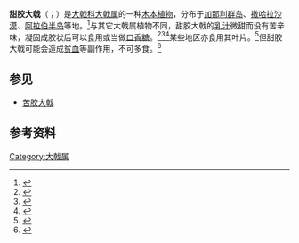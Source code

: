 {{Speciesbox
| image = Euphorbia balsamifera (Garafía) 01.jpg
| display_parents = 3
| genus = Euphorbia
| species = balsamifera
| authority = [[William_Aiton|Aiton]]
| subdivision_ranks = [[亚种|亚种]]
| subdivision = *甜胶大戟 ''Euphorbia balsamifera'' subsp. ''balsamifera''
*亚丁大戟 ''Euphorbia balsamifera'' subsp. ''adenensis'' <small>(Deflers) P.R.O.Bally</small>
}}

'''甜胶大戟'''（{{lang-xm|Euphorbia balsamifera}}；{{lang-es|tabaiba dulce}}）是[[大戟科|大戟科]][[大戟属|大戟属]]的一种[[木本植物|木本植物]]，分布于[[加那利群岛|加那利群岛]]、[[撒哈拉沙漠|撒哈拉沙漠]]、[[阿拉伯半岛|阿拉伯半岛]]等地。<ref>{{Cite web|title=''Euphorbia balsamifera'' Aiton|url=http://powo.science.kew.org/taxon/urn:lsid:ipni.org:names:345730-1|accessdate=2021-03-26|work=Plants of the World Online|publisher=Kew Science|archive-date=2020-07-07|archive-url=https://web.archive.org/web/20200707141346/http://powo.science.kew.org/taxon/urn:lsid:ipni.org:names:345730-1|dead-url=no}}</ref>与其它大戟属植物不同，甜胶大戟的[[乳胶|乳汁]]微甜而没有苦辛味，凝固成胶状后可以食用或当做[[口香糖|口香糖]]。<ref>{{Cite book|url=https://books.google.com/books?id=DOtN2FjdRP0C&pg=PA758|publisher=Longman, Orme, Brown, Green and Longmans|first=Jonathan|last=Pereira|title=The Elements of Materia Medica, Part II|year=1840|location=London, England|pages=758|access-date=2021-03-26|archive-date=2021-07-06|archive-url=https://web.archive.org/web/20210706094934/https://books.google.com/books?id=DOtN2FjdRP0C&pg=PA758|dead-url=no}}</ref><ref>{{Cite book|url=https://books.google.com/books?id=aIlhAAAAcAAJ&pg=PA192|publisher=Hippolyte Baillière|first=Matthias Jacob|last=Schleiden|title=The Plant; a Biography|year=1848|location=London, England|pages=192|others=Translated by Henfrey, Arthur|access-date=2021-03-26|archive-date=2021-07-06|archive-url=https://web.archive.org/web/20210706093509/https://books.google.com/books?id=aIlhAAAAcAAJ&pg=PA192|dead-url=no}}</ref><ref>{{Cite journal|title=More than one sweet tabaiba: Disentangling the systematics of the succulent dendroid shrub ''Euphorbia balsamifera''|author=|url=https://pericles.pericles-prod.literatumonline.com/doi/abs/10.1111/jse.12656|last=Riina|first=Ricarda|last2=Villaverde|first2=Tamara|journal=Journal of Systematics and Evolution|issue=n/a|doi=10.1111/jse.12656|volume=n/a|language=en|issn=1759-6831|last3=Rincón‐Barrado|first3=Mario|last4=Molero|first4=Julià|last5=Sanmartín|first5=Isabel}}</ref>某些地区亦食用其叶片。<ref>{{Cite web|title=''Euphorbia balsamifera''|url=https://www.purdue.edu/hla/sites/famine-foods/famine_food/euphorbia-balsamifera/|accessdate=2021-03-26|work=Famine Foods|publisher=Purdue University|archive-date=2021-07-06|archive-url=https://web.archive.org/web/20210706093604/https://www.purdue.edu/hla/sites/famine-foods/famine_food/euphorbia-balsamifera/|dead-url=no}}</ref>但甜胶大戟可能会造成[[贫血|贫血]]等副作用，不可多食。<ref>{{Cite journal|title=Toxic effects of some plants in the genus ''Euphorbia'' on haematological and biochemical parameters of rats|author=|url=https://hrcak.srce.hr/67755|last=Adedapo|first=Adeolu A.|last2=Abatan|first2=Matthew O.|date=2004-02-21|journal=Veterinarski arhiv|issue=1|volume=74|pages=53–62|issn=0372-5480|last3=Olorunsogo|first3=Olufunso O.|access-date=2021-03-26|archive-date=2020-07-20|archive-url=https://web.archive.org/web/20200720233136/https://hrcak.srce.hr/67755|dead-url=no}}</ref>

== 参见 ==
*[[苦胶大戟|苦胶大戟]]

== 参考资料 ==
{{reflist}}

{{Taxonbar}}

[[Category:大戟属|Category:大戟属]]
